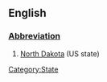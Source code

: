 ==English==
[[Category:State]]
===[[Wiktionary:List of acronyms and abbreviations|Abbreviation]]===
#[[North Dakota]] (US state)
